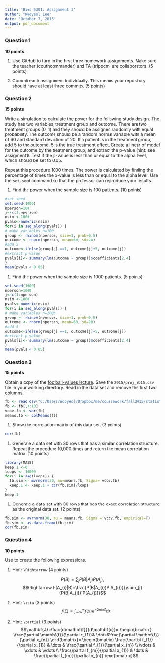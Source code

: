```yaml
---
title: 'Bios 6301: Assignment 3'
author: "Wooyeol Lee"
date: "October 7, 2015"
output: pdf_document
---
```


### Question 1 ###

**10 points**

1. Use GitHub to turn in the first three homework assignments. Make sure the teacher (couthcommander) and TA (trippcm) are collaborators. (5 points)

1. Commit each assignment individually.  This means your repository should have at least three commits. (5 points)

### Question 2 ###

**15 points**

Write a simulation to calculate the power for the following study
design.  The study has two variables, treatment group and outcome.
There are two treatment groups (0, 1) and they should be assigned
randomly with equal probability.  The outcome should be a random normal
variable with a mean of 60 and standard deviation of 20.  If a patient
is in the treatment group, add 5 to the outcome.  5 is the true
treatment effect.  Create a linear of model for the outcome by the
treatment group, and extract the p-value (hint: see assigment1).
Test if the p-value is less than or equal to the alpha level, which
should be set to 0.05.

Repeat this procedure 1000 times. The power is calculated by finding
the percentage of times the p-value is less than or equal to the alpha
level.  Use the `set.seed` command so that the professor can reproduce
your results.

1. Find the power when the sample size is 100 patients. (10 points)
```r
#set seed
set.seed(1000)
nperson=100
j<-c(1:nperson)
nsim <-1000
pvals<-numeric(nsim)
for(i in seq_along(pvals)) {
# make variables n=100
group <- rbinom(nperson, size=1, prob=0.5)
outcome <- rnorm(nperson, mean=60, sd=20) 
#add 5
outcome<-ifelse(group[j] ==1, outcome[j]+5, outcome[j])
#extract p-value
pvals[i]<- summary(lm(outcome ~ group))$coefficients[2,4] 
}
mean(pvals < 0.05)
```
1. Find the power when the sample size is 1000 patients. (5 points)
```r
set.seed(1000)
nperson=1000
j<-c(1:nperson)
nsim <-1000
pvals<-numeric(nsim)
for(i in seq_along(pvals)) {
# make variables n=1000
group <- rbinom(nperson, size=1, prob=0.5)
outcome <- rnorm(nperson, mean=60, sd=20) 
#add 5
outcome<-ifelse(group[j] ==1, outcome[j]+5, outcome[j])
#extract p-value
pvals[i]<- summary(lm(outcome ~ group))$coefficients[2,4] 
}
mean(pvals < 0.05)
```
### Question 3 ###

**15 points**

Obtain a copy of the [football-values lecture](https://github.com/couthcommander/football-values).
Save the `2015/proj_rb15.csv` file in your working directory.  Read
in the data set and remove the first two columns.

```r
fb <- read.csv("C:/Users/Wooyeol/Dropbox/me/coursework/fall2015/statistical computing/homework/proj_rb15.csv")
fb <- fb[,3:10]
vcov.fb <- var(fb)
means.fb <- colMeans(fb)
```

1. Show the correlation matrix of this data set. (3 points)
```r
cor(fb)
```

1. Generate a data set with 30 rows that has a similar correlation
structure.  Repeat the procedure 10,000 times and return the mean
correlation matrix. (10 points)
```r
library(MASS)
keep.1 <-0
loops <- 10000
for(i in seq(loops)) {
  fb.sim <- mvrnorm(30, mu=means.fb, Sigma= vcov.fb)
  keep.1 <- keep.1 + cor(fb.sim)/loops
}
keep.1
```

1. Generate a data set with 30 rows that has the exact correlation
structure as the original data set. (2 points)
```r
fb.sim <- mvrnorm(30, mu = means.fb, Sigma = vcov.fb, empirical=T)
fb.sim <- as.data.frame(fb.sim)
cor(fb.sim)
```
### Question 4 ###

**10 points**

Use \LaTeX to create the following expressions.

1. Hint: `\Rightarrow` (4 points)

$$P(B) =\sum_{j}{P(B|A_{j})}P(A_{j}),$$
$$\Rightarrow P(A_{i}|B)=\frac{P(B|A_{i})P(A_{i})}{\sum_{j}{P(B|A_{j})}P(A_{j})}$$


1. Hint: `\zeta` (3 points)
$$\hat{f}(\zeta)=\int_{-\infty}^{\infty}f(x)e^{-2\pi ix\zeta}dx$$

1. Hint: `\partial` (3 points)
$$\mathbf{J}=\frac{d\mathbf{f}}{d\mathbf{x}}=
\begin{bmatrix}
\frac{\partial \mathbf{f}}{\partial x_{1}}& \dots&\frac{\partial \mathbf{f}}{\partial x_{n}}
\end{bmatrix}=
\begin{bmatrix}
\frac{\partial f_{1}}{\partial x_{1}} & \dots & \frac{\partial f_{1}}{\partial x_{n}}   \\
\vdots & \ddots & \vdots  \\
\frac{\partial f_{m}}{\partial x_{1}}   & \dots  & \frac{\partial f_{m}}{\partial x_{n}}  
\end{bmatrix}$$
